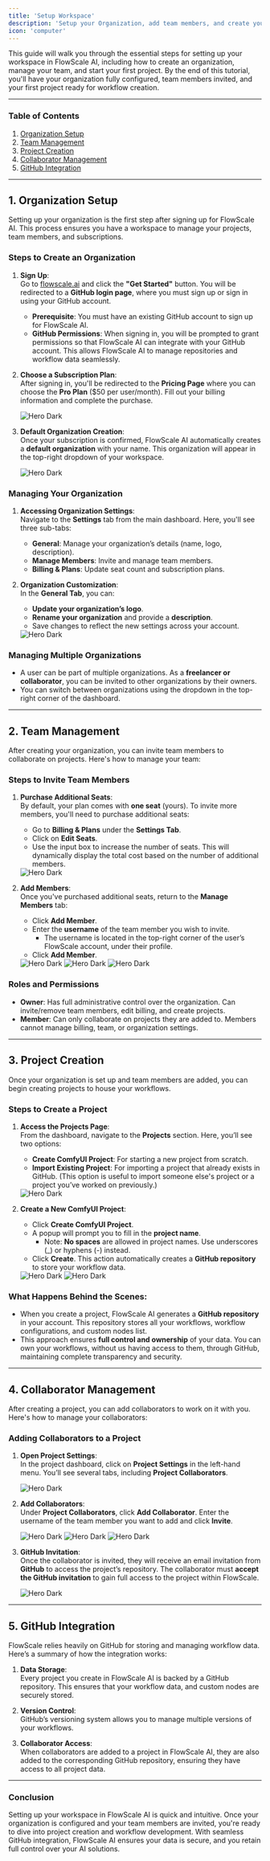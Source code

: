 ```yaml
---
title: 'Setup Workspace'
description: 'Setup your Organization, add team members, and create your     - The username is located in the top-right corner of the user's FlowScale AI account, under their profile.first P   Once the coFlowScale AI relies heavily on GitHub for storing and managing workflow data. Here's a summary of how the integration works:laborator is invited, they will receive an email invitation from **GitHub** to access the project's repository. The collaborator must **accept the GitHub invitation** to gain full access to the project within FlowScale AI.oject'
icon: 'computer'
---
```


This guide will walk you through the essential steps for setting up your workspace in FlowScale AI, including how to create an organization, manage your team, and start your first project. By the end of this tutorial, you'll have your organization fully configured, team members invited, and your first project ready for workflow creation.

---

### **Table of Contents**
1. [Organization Setup](#1-organization-setup)
2. [Team Management](#2-team-management)
3. [Project Creation](#3-project-creation)
4. [Collaborator Management](#4-collaborator-management)
5. [GitHub Integration](#5-github-integration)

---

## 1. **Organization Setup**

Setting up your organization is the first step after signing up for FlowScale AI. This process ensures you have a workspace to manage your projects, team members, and subscriptions.

### **Steps to Create an Organization**
1. **Sign Up**:  
   Go to [flowscale.ai](https://flowscale.ai) and click the **"Get Started"** button. You will be redirected to a **GitHub login page**, where you must sign up or sign in using your GitHub account.  
   - **Prerequisite**: You must have an existing GitHub account to sign up for FlowScale AI.
   - **GitHub Permissions**: When signing in, you will be prompted to grant permissions so that FlowScale AI can integrate with your GitHub account. This allows FlowScale AI to manage repositories and workflow data seamlessly.

2. **Choose a Subscription Plan**:  
   After signing in, you'll be redirected to the **Pricing Page** where you can choose the **Pro Plan** ($50 per user/month). Fill out your billing information and complete the purchase.

    <Frame caption="Select a Subscription Plan" style={{marginBottom: '10px'}}>
        <img
            className="block"
            src="/images/setup/buy-plan.png"
            alt="Hero Dark"
        />
    </Frame>

3. **Default Organization Creation**:  
   Once your subscription is confirmed, FlowScale AI automatically creates a **default organization** with your name. This organization will appear in the top-right dropdown of your workspace.

    <Frame caption="Default Organization" style={{marginBottom: '10px'}}>
        <img
            className="block"
            src="/images/setup/default-org.png"
            alt="Hero Dark"
        />
    </Frame>

### **Managing Your Organization**
1. **Accessing Organization Settings**:  
   Navigate to the **Settings** tab from the main dashboard. Here, you'll see three sub-tabs:  
   - **General**: Manage your organization’s details (name, logo, description).  
   - **Manage Members**: Invite and manage team members.  
   - **Billing & Plans**: Update seat count and subscription plans.

2. **Organization Customization**:  
   In the **General Tab**, you can:  
   - **Update your organization’s logo**.  
   - **Rename your organization** and provide a **description**.  
   - Save changes to reflect the new settings across your account.

    <Frame caption="Organization Settings -> General Tab" style={{marginBottom: '10px'}}>
        <img
            className="block"
            src="/images/setup/org-general-settings.png"
            alt="Hero Dark"
        />
    </Frame>

### **Managing Multiple Organizations**
- A user can be part of multiple organizations. As a **freelancer or collaborator**, you can be invited to other organizations by their owners.
- You can switch between organizations using the dropdown in the top-right corner of the dashboard.

---

## 2. **Team Management**

After creating your organization, you can invite team members to collaborate on projects. Here's how to manage your team:

### **Steps to Invite Team Members**
1. **Purchase Additional Seats**:  
   By default, your plan comes with **one seat** (yours). To invite more members, you'll need to purchase additional seats:  
   - Go to **Billing & Plans** under the **Settings Tab**.  
   - Click on **Edit Seats**.  
   - Use the input box to increase the number of seats. This will dynamically display the total cost based on the number of additional members.

    <Frame caption="Organization Settings -> Billing & Plans -> Edit Seats" style={{marginBottom: '10px'}}>
        <img
            className="block"
            src="/images/setup/org-seats.png"
            alt="Hero Dark"
        />
    </Frame>

2. **Add Members**:  
   Once you've purchased additional seats, return to the **Manage Members** tab:  
   - Click **Add Member**.  
   - Enter the **username** of the team member you wish to invite.  
     - The username is located in the top-right corner of the user’s FlowScale account, under their profile.
   - Click **Add Member**.  

    <Frame caption="Organization Settings -> Manage Members -> Add Member" style={{marginBottom: '10px'}}>
        <img
            className="block"
            src="/images/setup/org-add-member.png"
            alt="Hero Dark"
        />
    </Frame>
    <Frame caption="Provide Member's GitHub username" style={{marginBottom: '10px'}}>
        <img
            className="block"
            src="/images/setup/org-add-member-modal.png"
            alt="Hero Dark"
        />
    </Frame>
    <Frame caption="Member successfully added!" style={{marginBottom: '10px'}}>
        <img
            className="block"
            src="/images/setup/org-added-member.png"
            alt="Hero Dark"
        />
    </Frame>

### **Roles and Permissions**
- **Owner**: Has full administrative control over the organization. Can invite/remove team members, edit billing, and create projects.
- **Member**: Can only collaborate on projects they are added to. Members cannot manage billing, team, or organization settings.

---

## 3. **Project Creation**

Once your organization is set up and team members are added, you can begin creating projects to house your workflows.

### **Steps to Create a Project**
1. **Access the Projects Page**:  
   From the dashboard, navigate to the **Projects** section. Here, you’ll see two options:  
   - **Create ComfyUI Project**: For starting a new project from scratch.  
   - **Import Existing Project**: For importing a project that already exists in GitHub. (This option is useful to import someone else's project or a project you’ve worked on previously.)

    <Frame caption="Get Started with Projects" style={{marginBottom: '10px'}}>
        <img
            className="block"
            src="/images/setup/empty-org.png"
            alt="Hero Dark"
        />
    </Frame>

2. **Create a New ComfyUI Project**:
   - Click **Create ComfyUI Project**.
   - A popup will prompt you to fill in the **project name**.  
     - Note: **No spaces** are allowed in project names. Use underscores (_) or hyphens (-) instead.
   - Click **Create**. This action automatically creates a **GitHub repository** to store your workflow data.

   <Frame caption="Create a Project" style={{marginBottom: '10px'}}>
        <img
            className="block"
            src="/images/setup/create-project-modal.png"
            alt="Hero Dark"
        />
    </Frame>
   <Frame caption="Project successfully created!" style={{marginBottom: '10px'}}>
        <img
            className="block"
            src="/images/setup/new-project.png"
            alt="Hero Dark"
        />
    </Frame>

### **What Happens Behind the Scenes**:
- When you create a project, FlowScale AI generates a **GitHub repository** in your account. This repository stores all your workflows, workflow configurations, and custom nodes list.  
- This approach ensures **full control and ownership** of your data. You can own your workflows, without us having access to them, through GitHub, maintaining complete transparency and security.

---

## 4. **Collaborator Management**

After creating a project, you can add collaborators to work on it with you. Here's how to manage your collaborators:

### **Adding Collaborators to a Project**
1. **Open Project Settings**:  
   In the project dashboard, click on **Project Settings** in the left-hand menu. You’ll see several tabs, including **Project Collaborators**.
   
   <Frame caption="Project Page -> Settings" style={{marginBottom: '10px'}}>
        <img
            className="block"
            src="/images/setup/collab-1.png"
            alt="Hero Dark"
        />
    </Frame>

2. **Add Collaborators**:  
   Under **Project Collaborators**, click **Add Collaborator**. Enter the username of the team member you want to add and click **Invite**.

   <Frame caption="Project Settings -> Add Collaborators" style={{marginBottom: '10px'}}>
        <img
            className="block"
            src="/images/setup/collab-2.png"
            alt="Hero Dark"
        />
    </Frame>
    <Frame caption="Project Settings -> Add Collaborators" style={{marginBottom: '10px'}}>
        <img
            className="block"
            src="/images/setup/collab-3.png"
            alt="Hero Dark"
        />
    </Frame>
    <Frame caption="Project Settings -> Add Collaborators" style={{marginBottom: '10px'}}>
        <img
            className="block"
            src="/images/setup/collab-4.png"
            alt="Hero Dark"
        />
    </Frame>

3. **GitHub Invitation**:  
   Once the collaborator is invited, they will receive an email invitation from **GitHub** to access the project’s repository. The collaborator must **accept the GitHub invitation** to gain full access to the project within FlowScale.

   <Frame caption="GitHub Collaborator Invitation" style={{marginBottom: '10px'}}>
        <img
            className="block"
            src="/images/setup/collab-invite.png"
            alt="Hero Dark"
        />
    </Frame>

---

## 5. **GitHub Integration**

FlowScale relies heavily on GitHub for storing and managing workflow data. Here’s a summary of how the integration works:

1. **Data Storage**:  
   Every project you create in FlowScale AI is backed by a GitHub repository. This ensures that your workflow data, and custom nodes are securely stored.

2. **Version Control**:  
   GitHub’s versioning system allows you to manage multiple versions of your workflows.

3. **Collaborator Access**:  
   When collaborators are added to a project in FlowScale AI, they are also added to the corresponding GitHub repository, ensuring they have access to all project data.

---

### **Conclusion**

Setting up your workspace in FlowScale AI is quick and intuitive. Once your organization is configured and your team members are invited, you're ready to dive into project creation and workflow development. With seamless GitHub integration, FlowScale AI ensures your data is secure, and you retain full control over your AI solutions.